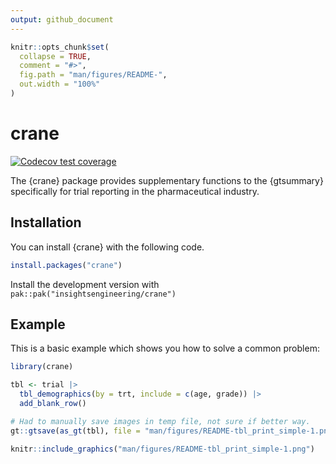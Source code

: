 ```yaml
---
output: github_document
---
```


<!-- README.md is generated from README.Rmd. Please edit that file -->

```r
knitr::opts_chunk$set(
  collapse = TRUE,
  comment = "#>",
  fig.path = "man/figures/README-",
  out.width = "100%"
)
```

# crane

<!-- badges: start -->
[![Codecov test coverage](https://codecov.io/gh/insightsengineering/crane/graph/badge.svg)](https://app.codecov.io/gh/insightsengineering/crane)
<!-- badges: end -->

The {crane} package provides supplementary functions to the {gtsummary} specifically for trial reporting in the pharmaceutical industry.

## Installation

You can install {crane} with the following code.  

``` r
install.packages("crane")
```

Install the development version with `pak::pak("insightsengineering/crane")`

## Example

This is a basic example which shows you how to solve a common problem:

```r
library(crane)

tbl <- trial |>
  tbl_demographics(by = trt, include = c(age, grade)) |>
  add_blank_row()
```

```r
# Had to manually save images in temp file, not sure if better way.
gt::gtsave(as_gt(tbl), file = "man/figures/README-tbl_print_simple-1.png")
```

```r
knitr::include_graphics("man/figures/README-tbl_print_simple-1.png")
```

